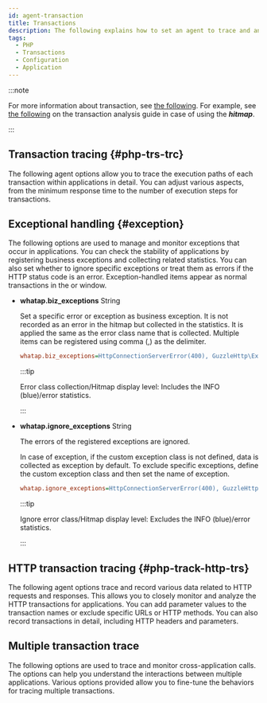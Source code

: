```yaml
---
id: agent-transaction
title: Transactions
description: The following explains how to set an agent to trace and analyze performance data for each transaction within PHP applications. It evaluates the application performance by tracing transaction requests, response time, and resource usage.
tags:
  - PHP
  - Transactions
  - Configuration
  - Application
---
```


:::note

For more information about transaction, see [the following](track-transactions-intro). For example, see [the following](trs-view) on the transaction analysis guide in case of using the **_hitmap_**. 

:::

## Transaction tracing {#php-trs-trc}

The following agent options allow you to trace the execution paths of each transaction within applications in detail. You can adjust various aspects, from the minimum response time to the number of execution steps for transactions.


<Phptrsprofile />


<Phptracktrs />

## Exceptional handling {#exception}

The following options are used to manage and monitor exceptions that occur in applications. You can check the stability of applications by registering business exceptions and collecting related statistics. You can also set whether to ignore specific exceptions or treat them as errors if the HTTP status code is an error. Exception-handled items appear as normal transactions in the <Cmdname sid="side_hitmap" className="uitext" /> or <Cmdname sid="TTL06209" className="uitext" /> window.

- **whatap.biz_exceptions** <span class='type'>String</span>

  Set a specific error or exception as business exception. It is not recorded as an error in the hitmap but collected in the statistics. It is applied the same as the error class name that is collected. Multiple items can be registered using comma (,) as the delimiter.

  ```ini title="whatap.conf"
  whatap.biz_exceptions=HttpConnectionServerError(400), GuzzleHttp\Exception\ServerException, CustomException
  ```

  :::tip

  Error class collection/Hitmap display level: Includes the <span class="normal">INFO</span> (blue)/error statistics.

  :::

- **whatap.ignore_exceptions** <span class='type'>String</span>

  The errors of the registered exceptions are ignored.

  In case of exception, if the custom exception class is not defined, data is collected as exception by default. To exclude specific exceptions, define the custom exception class and then set the name of exception.

  ```ini title="whatap.conf"
  whatap.ignore_exceptions=HttpConnectionServerError(400), GuzzleHttp\Exception\ServerException, CustomException
  ```

  :::tip

  Ignore error class/Hitmap display level: Excludes the <span class="normal">INFO</span> (blue)/error statistics.

  :::

## HTTP transaction tracing {#php-track-http-trs}

The following agent options trace and record various data related to HTTP requests and responses. This allows you to closely monitor and analyze the HTTP transactions for applications. You can add parameter values ​​to the transaction names or exclude specific URLs or HTTP methods. You can also record transactions in detail, including HTTP headers and parameters.


<Phptrackhttptrs />

## Multiple transaction trace

The following options are used to trace and monitor cross-application calls. The options can help you understand the interactions between multiple applications. Various options provided allow you to fine-tune the behaviors for tracing multiple transactions.


<Phpmultitrace />
